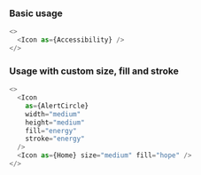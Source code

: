 ### Basic usage

```javascript type=expo
<>
  <Icon as={Accessibility} />
</>
```

### Usage with custom size, fill and stroke

```javascript type=expo
<>
  <Icon
    as={AlertCircle}
    width="medium"
    height="medium"
    fill="energy"
    stroke="energy"
  />
  <Icon as={Home} size="medium" fill="hope" />
</>
```

